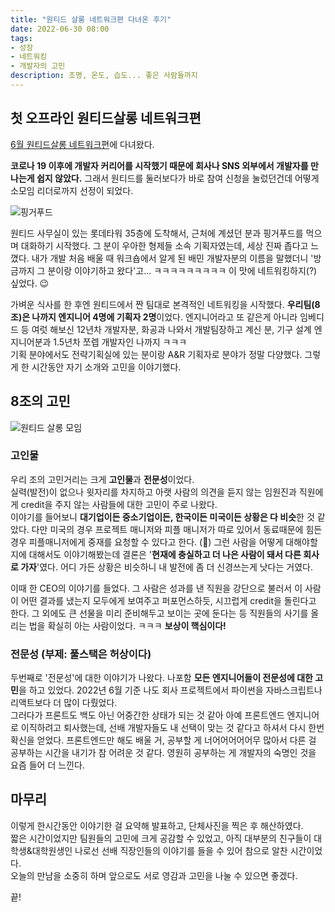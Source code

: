 ```yaml
---
title: "원티드 살롱 네트워크편 다녀온 후기"
date: 2022-06-30 08:00
tags:
- 성장
- 네트워킹
- 개발자의 고민
description: 조명, 온도, 습도... 좋은 사람들까지 
---
```


## 첫 오프라인 원티드살롱 네트워크편
[6월 원티드살롱 네트워크편](https://www.wanted.co.kr/events/wantedsalon220629)에 다녀왔다.

**코로나 19 이후에 개발자 커리어를 시작했기 때문에 회사나 SNS 외부에서 개발자를 만나는게 쉽지 않았다.** 
그래서 원티드를 둘러보다가 바로 참여 신청을 눌렀던건데 어떻게 소모임 리더로까지 선정이 되었다.

![핑거푸드](/images/blog/2206/wanted1.jpg)

원티드 사무실이 있는 롯데타워 35층에 도착해서, 근처에 계셨던 분과 핑거푸드를 먹으며 대화하기 시작했다. 
그 분이 우아한 형제들 소속 기획자였는데, 세상 진짜 좁다고 느꼈다.
내가 개발 처음 배울 때 워크숍에서 알게 된 배민 개발자분의 이름을 말했더니 '방금까지 그 분이랑 이야기하고 왔다'고... 
ㅋㅋㅋㅋㅋㅋㅋㅋㅋ 이 맛에 네트워킹하지(?) 싶었다. 😉

가벼운 식사를 한 후엔 원티드에서 짠 팀대로 본격적인 네트워킹을 시작했다. **우리팀(8조)은 나까지 엔지니어 4명에 기획자 2명**이었다. 
엔지니어라고 또 같은게 아니라 임베디드 등 여럿 해보신 12년차 개발자분, 화공과 나와서 개발팀장하고 계신 분, 
기구 설계 엔지니어분과 1.5년차 쪼렙 개발자인 나까지 ㅋㅋㅋ  
기획 분야에서도 전략기획실에 있는 분이랑 A&R 기획자로 분야가 정말 다양했다.
그렇게 한 시간동안 자기 소개와 고민을 이야기했다.

## 8조의 고민

![원티드 살롱 모임](/images/blog/2206/wanted2.jpeg)

### 고인물

우리 조의 고민거리는 크게 **고인물**과 **전문성**이었다.  
실력(발전)이 없으나 윗자리를 차지하고 아랫 사람의 의견을 듣지 않는 임원진과
 직원에게 credit을 주지 않는 사람들에 대한 고민이 주로 나왔다.  
이야기를 들어보니 **대기업이든 중소기업이든, 한국이든 미국이든 상황은 다 비슷**한 것 같았다. 
다만 미국의 경우 프로젝트 매니저와 피플 매니저가 따로 있어서 동료때문에 힘든 경우 피플매니저에게 중재를 요청할 수 있다고 한다. (🫢) 
그런 사람을 어떻게 대해야할지에 대해서도 이야기해봤는데 결론은 '**현재에 충실하고 더 나은 사람이 돼서 다른 회사로 가자**'였다.
 어디 가든 상황은 비슷하니 내 발전에 좀 더 신경쓰는게 낫다는 거였다.  

이때 한 CEO의 이야기를 들었다. 그 사람은 성과를 낸 직원을 강단으로 불러서 
이 사람이 어떤 결과를 냈는지 모두에게 보여주고 퍼포먼스하듯, 시끄럽게 credit을 돌린다고 한다.
그 외에도 큰 선물을 미리 준비해두고 보이는 곳에 둔다는 등 직원들의 사기를 올리는 법을 확실히 아는 사람이었다. ㅋㅋㅋ
**보상이 핵심이다!**

### 전문성 (부제: 풀스택은 허상이다)

두번째로 '전문성'에 대한 이야기가 나왔다.
나포함 **모든 엔지니어들이 전문성에 대한 고민**을 하고 있었다.
2022년 6월 기준 나도 회사 프로젝트에서 파이썬을 자바스크립트나 리액트보다 더 많이 다뤘었다.  
그러다가 프론트도 백도 아닌 어중간한 상태가 되는 것 같아 아예 프론트엔드 엔지니어로 이직하려고 퇴사했는데, 
선배 개발자들도 내 선택이 맞는 것 같다고 하셔서 다시 한번 확신을 얻었다.
프론트엔드만 해도 배울 거, 공부할 게 너어어어어어무 많아서 다른 걸 공부하는 시간을 내기가 참 어려운 것 같다. 
영원히 공부하는 게 개발자의 숙명인 것을 요즘 들어 더 느낀다.

## 마무리

이렇게 한시간동안 이야기한 걸 요약해 발표하고, 단체사진을 찍은 후 해산하였다.  
짧은 시간이었지만 팀원들의 고민에 크게 공감할 수 있었고, 아직 대부분의 친구들이 대학생&대학원생인 나로선
 선배 직장인들의 이야기를 들을 수 있어 참으로 알찬 시간이었다.  
오늘의 만남을 소중히 하며 앞으로도 서로 영감과 고민을 나눌 수 있으면 좋겠다. 

끝!